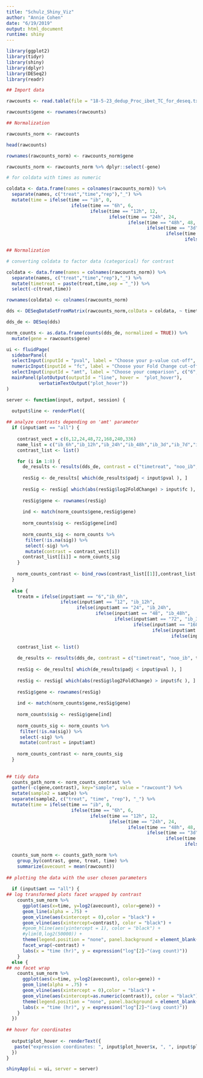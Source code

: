 ```yaml
---
title: "Schulz_Shiny_Viz"
author: "Annie Cohen"
date: "6/19/2019"
output: html_document
runtime: shiny
---
```


```r
library(ggplot2)
library(tidyr)
library(shiny)
library(dplyr)
library(DESeq2)
library(readr)
```

```r
## Import data

rawcounts <- read.table(file = "18-5-23_dedup_Proc_ibet_TC_for_deseq.txt", header = TRUE)

rawcounts$gene <- rownames(rawcounts)

```

```r
## Normalization

rawcounts_norm <- rawcounts

head(rawcounts)

rownames(rawcounts_norm) <- rawcounts_norm$gene

rawcounts_norm <- rawcounts_norm %>% dplyr::select(-gene)

# for coldata with times as numeric

coldata <- data.frame(names = colnames(rawcounts_norm)) %>%
  separate(names, c("treat","time","rep"),"_") %>%
  mutate(time = ifelse(time == "ib", 0, 
                        ifelse(time == "6h", 6, 
                               ifelse(time == "12h", 12,
                                      ifelse(time == "24h", 24,
                                             ifelse(time == "48h", 48,
                                                    ifelse(time == "3d", 72,
                                                           ifelse(time == "7d", 168,
                                                                  ifelse(time == "10d", 240, 336)))))))))
```

```r
## Normalization

# converting coldata to factor data (categorical) for contrast

coldata <- data.frame(names = colnames(rawcounts_norm)) %>%
  separate(names, c("treat","time","rep"),"_") %>%
  mutate(timetreat = paste(treat,time,sep = "_")) %>%
  select(-c(treat,time))

rownames(coldata) <- colnames(rawcounts_norm)

dds <- DESeqDataSetFromMatrix(rawcounts_norm,colData = coldata, ~ timetreat)

dds_de <- DESeq(dds)

norm_counts <- as.data.frame(counts(dds_de, normalized = TRUE)) %>%
  mutate(gene = rawcounts$gene)

```


```r
ui <- fluidPage(
  sidebarPanel(
  selectInput(inputId = "pval", label = "Choose your p-value cut-off", c(0.0001,0.0005,0.001,0.005,0.01,0.05,0.1)),
  numericInput(inputId = "fc", label = "Choose your Fold Change cut-off", min = 0, max = 10, value = 2),
  selectInput(inputId = "amt", label = "Choose your comparison", c("6", "12", "24", "72", "168", "240", "336", "all"), selected = "all")),
  mainPanel(plotOutput(outputId = "line", hover =  "plot_hover"),
            verbatimTextOutput("plot_hover"))
)

server <- function(input, output, session) {
  
  output$line <- renderPlot({

## analyze contrasts depending on 'amt' parameter
  if (input$amt == "all") {
    
    contrast_vect = c(6,12,24,48,72,168,240,336)
    name_list = c("ib_6h","ib_12h","ib_24h","ib_48h","ib_3d","ib_7d","ib_10d","ib_14d")
    contrast_list <- list()

    for (i in 1:8) {
      de_results <- results(dds_de, contrast = c("timetreat", "noo_ib", name_list[i]))
    
      resSig <- de_results[ which(de_results$padj < input$pval ), ]
    
      resSig <- resSig[ which(abs(resSig$log2FoldChange) > input$fc ), ]
    
      resSig$gene <- rownames(resSig)
    
      ind <- match(norm_counts$gene,resSig$gene)
    
      norm_counts$sig <- resSig$gene[ind]
    
      norm_counts_sig <- norm_counts %>%
       filter(!is.na(sig)) %>%
       select(-sig) %>%
       mutate(contrast = contrast_vect[i])
      contrast_list[[i]] = norm_counts_sig
    }
    
    norm_counts_contrast <- bind_rows(contrast_list[[1]],contrast_list[[2]],contrast_list[[3]],contrast_list[[4]],contrast_list[[5]],contrast_list[[6]],contrast_list[[7]],contrast_list[[8]])
  }
  
  else {
    treatm = ifelse(input$amt == "6","ib_6h",
                    ifelse(input$amt == "12", "ib_12h",
                          ifelse(input$amt == "24", "ib_24h",
                                 ifelse(input$amt == "48", "ib_48h",
                                        ifelse(input$amt == "72", "ib_3d",
                                               ifelse(input$amt == "168", "ib_7d",
                                                      ifelse(input$amt == "240", "ib_10d",
                                                             ifelse(input$amt == "336", "ib_14d"))))))))
    
    contrast_list <- list()

    de_results <- results(dds_de, contrast = c("timetreat", "noo_ib", treatm))
  
    resSig <- de_results[ which(de_results$padj < input$pval ), ]
  
    resSig <- resSig[ which(abs(resSig$log2FoldChange) > input$fc ), ]
  
    resSig$gene <- rownames(resSig)
  
    ind <- match(norm_counts$gene,resSig$gene)
  
    norm_counts$sig <- resSig$gene[ind]
  
    norm_counts_sig <- norm_counts %>%
     filter(!is.na(sig)) %>%
     select(-sig) %>%
     mutate(contrast = input$amt)
  
    norm_counts_contrast <- norm_counts_sig
  }
  
    
## tidy data
  counts_gath_norm <- norm_counts_contrast %>%
  gather(-c(gene,contrast), key="sample", value = "rawcount") %>%
  mutate(sample2 = sample) %>%
  separate(sample2, c("treat", "time", "rep"), "_") %>%
  mutate(time = ifelse(time == "ib", 0, 
                        ifelse(time == "6h", 6, 
                               ifelse(time == "12h", 12,
                                      ifelse(time == "24h", 24,
                                             ifelse(time == "48h", 48,
                                                    ifelse(time == "3d", 72,
                                                           ifelse(time == "7d", 168,
                                                                  ifelse(time == "10d", 240, 336)))))))))

  counts_sum_norm <- counts_gath_norm %>%
    group_by(contrast, gene, treat, time) %>%
    summarize(avecount = mean(rawcount))
  
## plotting the data with the user chosen parameters
  
  if (input$amt == "all") {
## log transformed plots facet wrapped by contrast
    counts_sum_norm %>%
      ggplot(aes(x=time, y=log2(avecount), color=gene)) + 
      geom_line(alpha = .75) +
      geom_vline(aes(xintercept = 0),color = "black") +
      geom_vline(aes(xintercept=contrast), color = "black") + 
      #geom_hline(aes(yintercept = 1), color = "black") +
      #ylim(0,log2(50000)) +
      theme(legend.position = "none", panel.background = element_blank(), axis.title = element_text(size = 16)) +
      facet_wrap(~contrast) +
      labs(x = "time (hr)", y = expression("log"[2]~"(avg count)"))
    }
  else {
## no facet wrap
    counts_sum_norm %>%
      ggplot(aes(x=time, y=log2(avecount), color=gene)) + 
      geom_line(alpha = .75) +
      geom_vline(aes(xintercept = 0),color = "black") +
      geom_vline(aes(xintercept=as.numeric(contrast)), color = "black") +  
      theme(legend.position = "none", panel.background = element_blank(), axis.title = element_text(size = 16)) +
      labs(x = "time (hr)", y = expression("log"[2]~"(avg count)"))
    }
  })
  
## hover for coordinates
  
  output$plot_hover <- renderText({
   paste("expression coordinates: ", input$plot_hover$x, ", ", input$plot_hover$y) 
  })
}

shinyApp(ui = ui, server = server)
```
